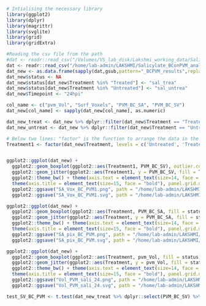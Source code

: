 ```r
# Intialising the necessary library
library(ggplot2)
library(dplyr)
library(magrittr)
library(svglite)
library(grid)
library(gridExtra)
```

```r
#Reading the csv file from the path
#dat <- readr::read_csv("/Volumes/VS_lab_disk/Lakshmi_working_data/Salicylate_BConPVM_analysis/Analysis_PVM_BC/pvm_BC.csv")
dat <- readr::read_csv("/home/lab-admin/LAKSHMI/Salicylate_BConPVM_analysis/Analysis_PVM_BC/pvm_BC.csv")
dat_new <- as.data.frame(sapply(dat,gsub,pattern="_BCPVM_results",replacement=""))
dat_new$status <- NA
dat_new$status[dat_new$Treatment %in% "Treated"] <- "sal_trea"
dat_new$status[dat_new$Treatment %in% "Untreated"] <- "sal_untrea"
dat_new$Timepoint <- "24hpi"

col_name <- c("pvm_Vol", "Surf_Voxels", "PVM_BC_SA", "PVM_BC_SV")
dat_new[col_name] <- sapply(dat_new[col_name], as.numeric)

dat_new_treat <- dat_new %>% dplyr::filter(dat_new$Treatment == "Treated")
dat_new_untreat <- dat_new %>% dplyr::filter(dat_new$Treatment == "Untreated")

```



```r
# Below two lines: "factor" is the function to arrange the data in the preferred order in the graph
Treatment1 <- factor(dat_new$Treatment, levels = c('Untreated', 'Treated'), ordered = TRUE)


ggplot2::ggplot(dat_new) +
  ggplot2::geom_boxplot(ggplot2::aes(Treatment1, PVM_BC_SV), outlier.color = NA, size = 1.0, alpha = 0.0, width = 0.4, position = position_dodge(width = 0.7), varwidth = F, notch = F, outlier.shape = NA, show.legend = FALSE) +
  ggplot2::geom_jitter(ggplot2::aes(Treatment1, y = PVM_BC_SV, fill = Treatment1), colour = "red", cex = 2.0, alpha = 0.7, position = position_jitterdodge(0.2,0.2,0.7)) + 
  ggplot2::theme_bw() + theme(axis.text = element_text(size=14, face = "bold", colour = "black")) +
  theme(axis.title = element_text(size=15, face = "bold"), panel.grid.major.x = element_blank(), panel.grid.major.y = element_blank(), panel.grid.minor.x = element_blank(), panel.grid.minor.y = element_blank(), legend.position = "none") + ylab("Surface voxels of BC on PVM") + xlab("Salicylate treatment") +
  ggplot2::ggsave("SA_Vox_BC_PVM1.png", path = "/home/lab-admin/LAKSHMI/Salicylate_BConPVM_analysis/Analysis_PVM_BC", width = 8, height = 8, units = "in", dpi = 300) +
  ggplot2::ggsave("SA_Vox_BC_PVM1.svg", path = "/home/lab-admin/LAKSHMI/Salicylate_BConPVM_analysis/Analysis_PVM_BC/", width = 8, height = 8, units = "in", dpi = 300)
```

```r

ggplot2::ggplot(dat_new) +
  ggplot2::geom_boxplot(ggplot2::aes(Treatment, PVM_BC_SA, fill = status), outlier.color = NA, alpha = 0.2, width = 0.5, position = position_dodge(width = 0.7), varwidth = F, notch = F) +
  ggplot2::geom_jitter(ggplot2::aes(Treatment, y = PVM_BC_SA, fill = status, color = status), cex = 2.0, alpha = 1.0, position = position_jitterdodge(0.2,0.2,0.7)) + 
  ggplot2::theme_bw() + theme(axis.text = element_text(size=14, face = "bold", colour = "black")) +
  theme(axis.title = element_text(size=15, face = "bold"), panel.grid.major.x = element_blank(), panel.grid.major.y = element_blank(), panel.grid.minor.x = element_blank(), panel.grid.minor.y = element_blank()) + ylab("Surface area (pixels) of BC on PVM") + xlab("Salicylate treatment") +
  ggplot2::ggsave("SA_pix_BC_PVM.png", path = "/home/lab-admin/LAKSHMI/Salicylate_BConPVM_analysis/Analysis_PVM_BC", width = 8, height = 8, units = "in", dpi = 300) +
  ggplot2::ggsave("SA_pix_BC_PVM.svg", path = "/home/lab-admin/LAKSHMI/Salicylate_BConPVM_analysis/Analysis_PVM_BC/", width = 8, height = 8, units = "in", dpi = 300)
```

```r

ggplot2::ggplot(dat_new) +
  ggplot2::geom_boxplot(ggplot2::aes(Treatment, pvm_Vol, fill = status), outlier.color = NA, alpha = 0.2, width = 0.5, position = position_dodge(width = 0.7), varwidth = F, notch = F) +
  ggplot2::geom_jitter(ggplot2::aes(Treatment, y = pvm_Vol, fill = status, color = status), cex = 2.0, alpha = 1.0, position = position_jitterdodge(0.2,0.2,0.7)) + 
  ggplot2::theme_bw() + theme(axis.text = element_text(size=14, face = "bold", colour = "black")) +
  theme(axis.title = element_text(size=15, face = "bold"), panel.grid.major.x = element_blank(), panel.grid.major.y = element_blank(), panel.grid.minor.x = element_blank(), panel.grid.minor.y = element_blank()) + ylab("Volume of PVM (micron^3)") + xlab("Salicylate treatment") +
  ggplot2::ggsave("Vol_PVM_sali_24.png", path = "/home/lab-admin/LAKSHMI/Salicylate_BConPVM_analysis/Analysis_PVM_BC", width = 8, height = 8, units = "in", dpi = 300) +
  ggplot2::ggsave("Vol_PVM_sali_24.svg", path = "/home/lab-admin/LAKSHMI/Salicylate_BConPVM_analysis/Analysis_PVM_BC/", width = 8, height = 8, units = "in", dpi = 300)
```

```r

test_SV_BC_PVM <- t.test(dat_new_treat %>% dplyr::select(PVM_BC_SV) %>% as.matrix(), dat_new_untreat %>% dplyr::select(PVM_BC_SV) %>% as.matrix(), alternative = c("two.sided"), paired = FALSE, var.equal = FALSE, conf.level = 0.95)
```
